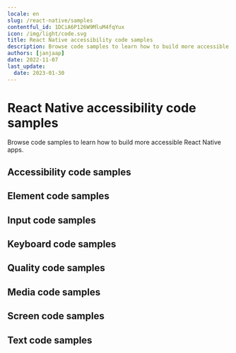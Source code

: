 ```yaml
---
locale: en
slug: /react-native/samples
contentful_id: 1DCiA6P126W9MluM4fqYux
icon: /img/light/code.svg
title: React Native accessibility code samples
description: Browse code samples to learn how to build more accessible React Native apps.
authors: [janjaap]
date: 2022-11-07
last_update:
  date: 2023-01-30
---
```


# React Native accessibility code samples

Browse code samples to learn how to build more accessible React Native apps.

## Accessibility code samples

<LinkList title="List of React Native Accessibility Code samples" isHighlighted={true}>
  <LinkListItem
    url="/en/docs/react-native/samples/accessibility-action"
    title="Accessibility action"
    label="Accessibility action on React Native"
    description="Accessibility actions provide alternative ways for users of assistive technologies to perform actions."
  />
  <LinkListItem
    url="/en/docs/react-native/samples/accessibility-announcement"
    title="Accessibility announcement"
    label="Accessibility announcement on React Native"
    description="Users of assistive technologies should be made aware of important changes in content through accessibility announcements."
  />
  <LinkListItem
    url="/en/docs/react-native/samples/accessibility-dialog"
    title="Accessibility dialog"
    label="Accessibility dialog on React Native"
    description="A dialog overlays the screen and offers one or more actions to proceed."
  />
  <LinkListItem
    url="/en/docs/react-native/samples/accessibility-focus-indicator"
    title="Accessibility focus indicator"
    label="Accessibility focus indicator on React Native"
    description="Users should know which element has focus when using a keyboard or assistive technology."
  />
  <LinkListItem
    url="/en/docs/react-native/samples/accessibility-focus"
    title="Accessibility focus"
    label="Accessibility focus on React Native"
    description="Sometimes you need to programmatically move the accessibility focus to a specific element."
  />
  <LinkListItem
    url="/en/docs/react-native/samples/accessibility-focusability"
    title="Accessibility focusability"
    label="Accessibility focusability on React Native"
    description="An element should indicate whether it should be focusable by assistive technologies or not."
  />
  <LinkListItem
    url="/en/docs/react-native/samples/accessibility-group"
    title="Accessibility group"
    label="Accessibility group on React Native"
    description="It is easier and quicker for users of assistive technologies to interact with grouped elements."
  />
  <LinkListItem
    url="/en/docs/react-native/samples/accessibility-hint"
    title="Accessibility hint"
    label="Accessibility hint on React Native"
    description="An accessibility hint helps users to understand what will happen after performing an action."
  />
  <LinkListItem
    url="/en/docs/react-native/samples/accessibility-label"
    title="Accessibility label"
    label="Accessibility label on React Native"
    description="An accessibility label helps users of assistive technologies to identify elements on the screen."
  />
  <LinkListItem
    url="/en/docs/react-native/samples/accessibility-language"
    title="Accessibility language"
    label="Accessibility language on React Native"
    description="When content is written in multiple languages, foreign words should ideally be indicated in their respective language."
  />
  <LinkListItem
    url="/en/docs/react-native/samples/accessibility-link"
    title="Accessibility link"
    label="Accessibility link on React Native"
    description="Links should be accessible for users of assistive technologies."
  />
  <LinkListItem
    url="/en/docs/react-native/samples/accessibility-live-region"
    title="Accessibility live region"
    label="Accessibility live region on React Native"
    description="A live region allows users of assistive technologies to receive updates whenever important information on the screen changes."
  />
  <LinkListItem
    url="/en/docs/react-native/samples/accessibility-modal"
    title="Accessibility modal"
    label="Accessibility modal on React Native"
    description="A modal overlays the screen with additional content."
  />
  <LinkListItem
    url="/en/docs/react-native/samples/accessibility-name"
    title="Accessibility name"
    label="Accessibility name on React Native"
    description="The accessibility name indicates the name used for interface elements by assistive technologies."
  />
  <LinkListItem
    url="/en/docs/react-native/samples/accessibility-order"
    title="Accessibility order"
    label="Accessibility order on React Native"
    description="Assistive technologies try to determine a logical accessibility order based on the placement and properties of the elements on the screen."
  />
  <LinkListItem
    url="/en/docs/react-native/samples/accessibility-role"
    title="Accessibility role"
    label="Accessibility role on React Native"
    description="An accessibility role helps users of assistive technologies to understand the purpose of elements on the screen."
  />
  <LinkListItem
    url="/en/docs/react-native/samples/accessibility-state"
    title="Accessibility state"
    label="Accessibility state on React Native"
    description="An accessibility state helps users of assistive technologies to understand the state of elements on the screen."
  />
  <LinkListItem
    url="/en/docs/react-native/samples/accessibility-value"
    title="Accessibility value"
    label="Accessibility value on React Native"
    description="An accessibility value helps users of assistive technologies to understand the value of elements on the screen."
  />
</LinkList>

## Element code samples

<LinkList title="List of React Native Element Code samples" isHighlighted={true}>
  <LinkListItem
    url="/en/docs/react-native/samples/element-focus-change"
    title="Element focus change"
    label="Element focus change on React Native"
    description="Whenever an element receives focus, it should not automatically trigger an event which changes context."
  />
  <LinkListItem
    url="/en/docs/react-native/samples/element-identification"
    title="Element identification"
    label="Element identification on React Native"
    description="Functionality that is repeated on multiple screens should use consistent identification."
  />
  <LinkListItem
    url="/en/docs/react-native/samples/element-position"
    title="Element position"
    label="Element position on React Native"
    description="Components that are repeated on multiple screens should have a consistent position."
  />
</LinkList>

## Input code samples

<LinkList title="List of React Native Input Code samples" isHighlighted={true}>
  <LinkListItem
    url="/en/docs/react-native/samples/input-cancellation"
    title="Input cancellation"
    label="Input cancellation on React Native"
    description="Users should be able to cancel accidental interaction."
  />
  <LinkListItem
    url="/en/docs/react-native/samples/input-content-type"
    title="Input content type"
    label="Input content type on React Native"
    description="Setting the content type for input fields helps user entering data."
  />
  <LinkListItem
    url="/en/docs/react-native/samples/input-errors"
    title="Input errors"
    label="Input errors on React Native"
    description="Users should be notified when they make input errors."
  />
  <LinkListItem
    url="/en/docs/react-native/samples/input-gestures"
    title="Input gestures"
    label="Input gestures on React Native"
    description="Gesture activated functionality should also be available without the use of gestures."
  />
  <LinkListItem
    url="/en/docs/react-native/samples/input-instructions"
    title="Input instructions"
    label="Input instructions on React Native"
    description="When a label might not describe the requested input sufficiently, you should add additional instructions."
  />
  <LinkListItem
    url="/en/docs/react-native/samples/input-keyboard-type"
    title="Input keyboard type"
    label="Input keyboard type on React Native"
    description="Setting the keyboard type for input fields helps user entering data."
  />
  <LinkListItem
    url="/en/docs/react-native/samples/input-label"
    title="Input label"
    label="Input label on React Native"
    description="Input fields should have labels so that users know what input data is expected."
  />
  <LinkListItem
    url="/en/docs/react-native/samples/input-motion"
    title="Input motion"
    label="Input motion on React Native"
    description="Provide an alternative way for actions activated by motion, to allow everyone to use the functionality."
  />
  <LinkListItem
    url="/en/docs/react-native/samples/input-predictable"
    title="Input predictable"
    label="Input predictable on React Native"
    description="Whenever a user provides input, there should be no change of context."
  />
</LinkList>

## Keyboard code samples

<LinkList title="List of React Native Keyboard Code samples" isHighlighted={true}>
  <LinkListItem
    url="/en/docs/react-native/samples/keyboard-order"
    title="Keyboard order"
    label="Keyboard order on React Native"
    description="By adjusting the keyboard order, you can provide a great experience for users that control their device using a hardware keyboard."
  />
  <LinkListItem
    url="/en/docs/react-native/samples/keyboard-shortcuts"
    title="Keyboard shortcuts"
    label="Keyboard shortcuts on React Native"
    description="Most people operate their smartphones with touch, but some people use an external keyboard."
  />
</LinkList>

## Quality code samples

<LinkList title="List of React Native Quality Code samples" isHighlighted={true}>
  <LinkListItem
    url="/en/docs/react-native/samples/linting"
    title="Linting"
    label="Linting on React Native"
    description="Linting is the process of running a tool which analyzes your code for potential errors."
  />
</LinkList>

## Media code samples

<LinkList title="List of React Native Media Code samples" isHighlighted={true}>
  <LinkListItem
    url="/en/docs/react-native/samples/audio-control"
    title="Audio control"
    label="Audio control on React Native"
    description="Users should be able to control audio whenever it plays automatically."
  />
  <LinkListItem
    url="/en/docs/react-native/samples/audio-description"
    title="Audio description"
    label="Audio description on React Native"
    description="Videos should include audio description when important visual details are shown which you cannot hear."
  />
  <LinkListItem
    url="/en/docs/react-native/samples/live-captions"
    title="Live captions"
    label="Live captions on React Native"
    description="Captions should be provided in real-time to enable users to understand what is being said in live videos."
  />
  <LinkListItem
    url="/en/docs/react-native/samples/captions"
    title="Captions"
    label="Captions on React Native"
    description="Captions should be provided to enable users to understand what is being said in videos."
  />
  <LinkListItem
    url="/en/docs/react-native/samples/transcript"
    title="Transcript"
    label="Transcript on React Native"
    description="Videos should contain a transcript to allow users to read what is shown in media, such as a video or podcast."
  />
</LinkList>

## Screen code samples

<LinkList title="List of React Native Screen Code samples" isHighlighted={true}>
  <LinkListItem
    url="/en/docs/react-native/samples/reduced-animations"
    title="Reduced animations"
    label="Reduced animations on React Native"
    description="Content which conveys a sense of motion can be a barrier for users."
  />
  <LinkListItem
    url="/en/docs/react-native/samples/contrast"
    title="Contrast"
    label="Contrast on React Native"
    description="Apps should provide enough contrast between text and its background so that it can be read by people with moderately low vision."
  />
  <LinkListItem
    url="/en/docs/react-native/samples/dark-mode"
    title="Dark mode"
    label="Dark mode on React Native"
    description="Dark mode darkens background colors and provides a more comfortable viewing experience in low light."
  />
  <LinkListItem
    url="/en/docs/react-native/samples/frequent-flashes"
    title="Frequent flashes"
    label="Frequent flashes on React Native"
    description="Rapidly flashing images or views can cause seizures for some users."
  />
  <LinkListItem
    url="/en/docs/react-native/samples/descriptive-headers"
    title="Descriptive headers"
    label="Descriptive headers on React Native"
    description="Screens should have descriptive headers, this helps users find specific content and orient themselves within your app."
  />
  <LinkListItem
    url="/en/docs/react-native/samples/descriptive-labels"
    title="Descriptive labels"
    label="Descriptive labels on React Native"
    description="Screens should have descriptive labels, these help users recognize which purpose controls have."
  />
  <LinkListItem
    url="/en/docs/react-native/samples/screen-orientation"
    title="Screen orientation"
    label="Screen orientation on React Native"
    description="Apps should adapt to the preferred display orientation of the user."
  />
  <LinkListItem
    url="/en/docs/react-native/samples/reflow"
    title="Reflow"
    label="Reflow on React Native"
    description="Content on the screen should reflow based on the users' preferences."
  />
  <LinkListItem
    url="/en/docs/react-native/samples/search-functionality"
    title="Search functionality"
    label="Search functionality on React Native"
    description="Users might have difficulty finding a specific screen."
  />
  <LinkListItem
    url="/en/docs/react-native/samples/skip-content"
    title="Skip content"
    label="Skip content on React Native"
    description="It can be helpful for users to skip repeated blocks of content."
  />
  <LinkListItem
    url="/en/docs/react-native/samples/adjustable-timing"
    title="Adjustable timing"
    label="Adjustable timing on React Native"
    description="Everyone, including people with disabilities, should have adequate time to interact with your app."
  />
  <LinkListItem
    url="/en/docs/react-native/samples/screen-title"
    title="Screen title"
    label="Screen title on React Native"
    description="Each screen should have a descriptive title, which helps users with identifying the screen."
  />
</LinkList>

## Text code samples

<LinkList title="List of React Native Text Code samples" isHighlighted={true}>
  <LinkListItem
    url="/en/docs/react-native/samples/bold-text"
    title="Bold text"
    label="Bold text on React Native"
    description="Apps should use bold text when users have indicated this as a preference in the system settings."
  />
  <LinkListItem
    url="/en/docs/react-native/samples/text-element"
    title="Text element"
    label="Text element on React Native"
    description="Always use text elements to display text, unless this is not possible due to styling, such as text logo's."
  />
  <LinkListItem
    url="/en/docs/react-native/samples/localization"
    title="Localization"
    label="Localization on React Native"
    description="Assistive technologies, such as the screen reader, use the locale for the pronunciation of utterances."
  />
  <LinkListItem
    url="/en/docs/react-native/samples/scale-text"
    title="Scale text"
    label="Scale text on React Native"
    description="Apps should scale text to the size specified by users in the system settings."
  />
  <LinkListItem
    url="/en/docs/react-native/samples/text-spacing"
    title="Text spacing"
    label="Text spacing on React Native"
    description="Content should adapt to increased spacing between lines, words, letters, and paragraphs."
  />
  <LinkListItem
    url="/en/docs/react-native/samples/text-truncation"
    title="Text truncation"
    label="Text truncation on React Native"
    description="Text should never get truncated in your app, even when users have enlarged their font size."
  />
</LinkList>
